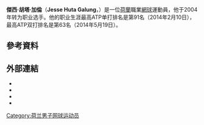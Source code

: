 {{Infobox 网球
|姓名=Jesse Huta Galung
|照片=
|国籍={{NED}}
|生年=1985年
|生日={{birth_date_and_age|1985|10|6|mf=y}}
|出生地=[[荷蘭|荷蘭]]
|居住地=[[荷蘭|荷蘭]]
|身高=188
|体重=88
|持拍手=右
|反拍=雙手
|转职业年=2004年
|球拍=
|球衣=
|球鞋=
|单打最高排名=92（2014年2月3日）
|双打最高排名=
|现单打排名=
|现双打排名=
|单打冠军头衔=0
|双打冠军头衔=1
|职业战绩=
|奖金=682,491[[美元|美元]]
|澳网最好成绩=第一輪（2014）
|法网最好成绩=第一輪（2008）
|温网最好成绩=第一輪（2010）
|美网最好成绩=第一輪（2011）
|大满贯个数=
|奥运会最好成绩=
}}

'''傑西·胡塔·加倫'''（'''Jesse Huta Galung'''，{{bd|1985年|10月6日}}）是一位[[荷蘭|荷蘭]]職業[[網球|網球]]運動員，他于2004年转为职业选手。他的职业生涯最高ATP单打排名是第91名（2014年2月10日），最高ATP双打排名是第63名（2014年5月19日）。

== 參考資料 ==
{{reflist|2}}

== 外部連結 ==
* {{Official|http://www.jessehutagalung.com/}}
* {{ATP|id=H704}}
* {{ITF Profile|id=100002661}}
* {{DavisCupplayerlink|id=100002661}}

{{DEFAULTSORT:Huta Galung, Jesse}}

[[Category:荷兰男子网球运动员|Category:荷兰男子网球运动员]]